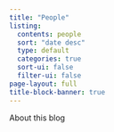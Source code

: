```yaml
---
title: "People"
listing:
  contents: people
  sort: "date desc"
  type: default
  categories: true
  sort-ui: false
  filter-ui: false
page-layout: full
title-block-banner: true
---
```


About this blog
